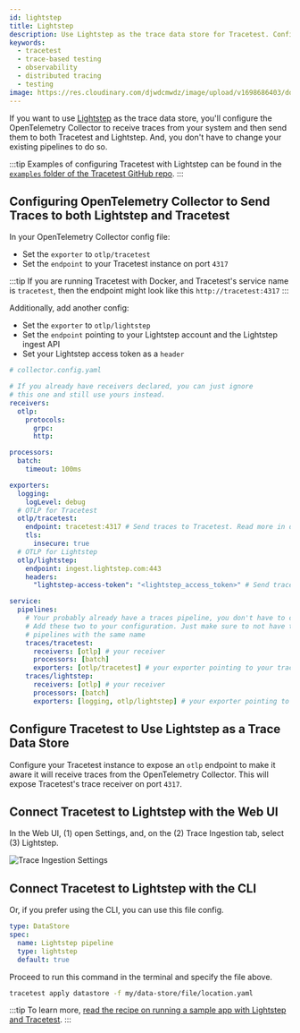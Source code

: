 ```yaml
---
id: lightstep
title: Lightstep
description: Use Lightstep as the trace data store for Tracetest. Configure the OpenTelemetry Collector to receive traces and forward them to both Tracetest and Lightstep.
keywords:
  - tracetest
  - trace-based testing
  - observability
  - distributed tracing
  - testing
image: https://res.cloudinary.com/djwdcmwdz/image/upload/v1698686403/docs/Blog_Thumbnail_14_rsvkmo.jpg
---
```


If you want to use [Lightstep](https://lightstep.com/) as the trace data store, you'll configure the OpenTelemetry Collector to receive traces from your system and then send them to both Tracetest and Lightstep. And, you don't have to change your existing pipelines to do so.

:::tip
Examples of configuring Tracetest with Lightstep can be found in the [`examples` folder of the Tracetest GitHub repo](https://github.com/kubeshop/tracetest/tree/main/examples).
:::

## Configuring OpenTelemetry Collector to Send Traces to both Lightstep and Tracetest

In your OpenTelemetry Collector config file:

- Set the `exporter` to `otlp/tracetest`
- Set the `endpoint` to your Tracetest instance on port `4317`

:::tip
If you are running Tracetest with Docker, and Tracetest's service name is `tracetest`, then the endpoint might look like this `http://tracetest:4317`
:::

Additionally, add another config:

- Set the `exporter` to `otlp/lightstep`
- Set the `endpoint` pointing to your Lightstep account and the Lightstep ingest API
- Set your Lightstep access token as a `header`

```yaml
# collector.config.yaml

# If you already have receivers declared, you can just ignore
# this one and still use yours instead.
receivers:
  otlp:
    protocols:
      grpc:
      http:

processors:
  batch:
    timeout: 100ms

exporters:
  logging:
    logLevel: debug
  # OTLP for Tracetest
  otlp/tracetest:
    endpoint: tracetest:4317 # Send traces to Tracetest. Read more in docs here:  https://docs.tracetest.io/configuration/connecting-to-data-stores/opentelemetry-collector
    tls:
      insecure: true
  # OTLP for Lightstep
  otlp/lightstep:
    endpoint: ingest.lightstep.com:443
    headers:
      "lightstep-access-token": "<lightstep_access_token>" # Send traces to Lightstep. Read more in docs here: https://docs.lightstep.com/otel/otel-quick-start

service:
  pipelines:
    # Your probably already have a traces pipeline, you don't have to change it.
    # Add these two to your configuration. Just make sure to not have two
    # pipelines with the same name
    traces/tracetest:
      receivers: [otlp] # your receiver
      processors: [batch]
      exporters: [otlp/tracetest] # your exporter pointing to your tracetest instance
    traces/lightstep:
      receivers: [otlp] # your receiver
      processors: [batch]
      exporters: [logging, otlp/lightstep] # your exporter pointing to your lighstep account
```

## Configure Tracetest to Use Lightstep as a Trace Data Store

Configure your Tracetest instance to expose an `otlp` endpoint to make it aware it will receive traces from the OpenTelemetry Collector. This will expose Tracetest's trace receiver on port `4317`.

## Connect Tracetest to Lightstep with the Web UI

In the Web UI, (1) open Settings, and, on the (2) Trace Ingestion tab, select (3) Lightstep.

![Trace Ingestion Settings](../../img/08132024/app.tracetest.io_organizations_at4CxvjIg_environments_ttenv_172de56e3dcbba9b_settings_tab=dataStore_lightstep.png)

## Connect Tracetest to Lightstep with the CLI

Or, if you prefer using the CLI, you can use this file config.

```yaml
type: DataStore
spec:
  name: Lightstep pipeline
  type: lightstep
  default: true
```

Proceed to run this command in the terminal and specify the file above.

```bash
tracetest apply datastore -f my/data-store/file/location.yaml
```

:::tip
To learn more, [read the recipe on running a sample app with Lightstep and Tracetest](/examples-tutorials/recipes/running-tracetest-with-lightstep).
:::
